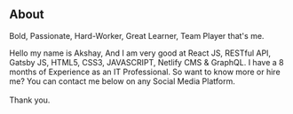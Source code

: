 ## About


 <p style={{fontSize:"1.5rem", fontWeight:"500"}}>Bold, Passionate, Hard-Worker, Great Learner, Team Player that's me.</p>


Hello my name is Akshay, And I am very good at React JS, RESTful API, Gatsby JS, HTML5, CSS3, JAVASCRIPT, Netlify CMS & GraphQL. I have a 8 months of Experience as an IT Professional. So want to know more or hire me? You can contact me below on any Social Media Platform. <br/><br/>Thank you.